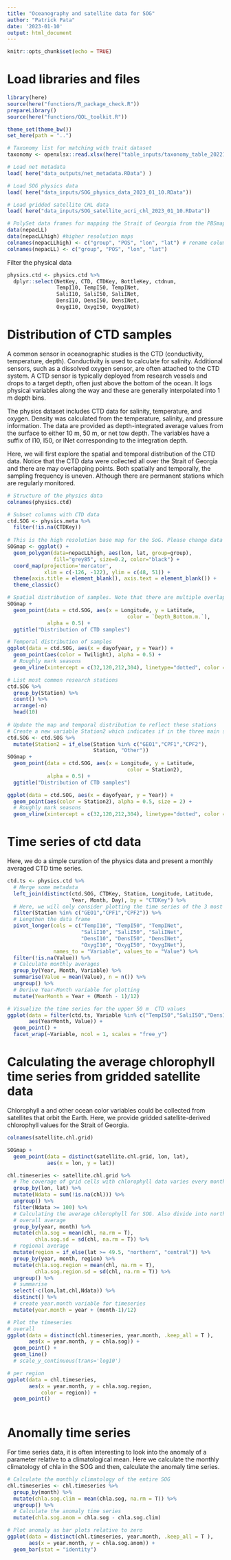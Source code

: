 ```yaml
---
title: "Oceanography and satellite data for SOG"
author: "Patrick Pata"
date: '2023-01-10'
output: html_document
---
```


```r
knitr::opts_chunk$set(echo = TRUE)
```


# Load libraries and files
```r
library(here)
source(here("functions/R_package_check.R"))
prepareLibrary()
source(here("functions/QOL_toolkit.R"))

theme_set(theme_bw())
set_here(path = "..")

# Taxonomy list for matching with trait dataset
taxonomy <- openxlsx::read.xlsx(here("table_inputs/taxonomy_table_20221122.xlsx"))

# Load net metadata 
load( here("data_outputs/net_metadata.RData") )

# Load SOG physics data
load( here("data_inputs/SOG_physics_data_2023_01_10.RData"))

# Load gridded satellite CHL data
load( here("data_inputs/SOG_satellite_acri_chl_2023_01_10.RData"))

# PolySet data frames for mapping the Strait of Georgia from the PBSmapping package
data(nepacLL)
data(nepacLLhigh) #higher resolution maps
colnames(nepacLLhigh) <- c("group", "POS", "lon", "lat") # rename columns
colnames(nepacLL) <- c("group", "POS", "lon", "lat")
```

Filter the physical data
```r
physics.ctd <- physics.ctd %>% 
  dplyr::select(NetKey, CTD, CTDKey, BottleKey, ctdnum, 
                TempI10, TempI50, TempINet, 
                SaliI10, SaliI50, SaliINet,
                DensI10, DensI50, DensINet,
                OxygI10, OxygI50, OxygINet)
```


# Distribution of CTD samples
A common sensor in oceanographic studies is the CTD (conductivity, temperature, depth). Conductivity is used to calculate for salinity. Additional sensors, such as a dissolved oxygen sensor, are often attached to the CTD system. A CTD sensor is typically deployed from research vessels and drops to a target depth, often just above the bottom of the ocean. It logs physical variables along the way and these are generally interpolated into 1 m depth bins. 

The physics dataset includes CTD data for salinity, temperature, and oxygen. Density was calculated from the temperature, salinity, and pressure information. The data are provided as depth-integrated average values from the surface to either 10 m, 50 m, or net tow depth. The variables have a suffix of I10, I50, or INet corresponding to the integration depth.

Here, we will first explore the spatial and temporal distribution of the CTD data. Notice that the CTD data were collected all over the Strait of Georgia and there are may overlapping points. Both spatially and temporally, the sampling frequency is uneven. Although there are permanent stations which are regularly monitored.

```r
# Structure of the physics data
colnames(physics.ctd)

# Subset columns with CTD data
ctd.SOG <- physics.meta %>% 
  filter(!is.na(CTDKey))
  
# This is the high resolution base map for the SoG. Please change data = "nepacLL" if a lower resolution without some small islands is preferred.
SOGmap <- ggplot() + 
  geom_polygon(data=nepacLLhigh, aes(lon, lat, group=group), 
               fill="grey85", size=0.2, color="black") +
  coord_map(projection='mercator', 
            xlim = c(-126, -122), ylim = c(48, 51)) + 
  theme(axis.title = element_blank(), axis.text = element_blank()) +
  theme_classic() 

# Spatial distribution of samples. Note that there are multiple overlapping points and there are a few stations that are regularly sampled.
SOGmap +
  geom_point(data = ctd.SOG, aes(x = Longitude, y = Latitude,
                                       color = `Depth_Bottom.m.`),
             alpha = 0.5) +
  ggtitle("Distribution of CTD samples")

# Temporal distribution of samples
ggplot(data = ctd.SOG, aes(x = dayofyear, y = Year)) +
  geom_point(aes(color = Twilight), alpha = 0.5) +
  # Roughly mark seasons
  geom_vline(xintercept = c(32,120,212,304), linetype="dotted", color = "blue")

# List most common research stations
ctd.SOG %>% 
  group_by(Station) %>% 
  count() %>% 
  arrange(-n) 
  head(10)
  
# Update the map and temporal distribution to reflect these stations
# Create a new variable Station2 which indicates if in the three main stations of not
ctd.SOG <- ctd.SOG %>% 
  mutate(Station2 = if_else(Station %in% c("GEO1","CPF1","CPF2"),
                            Station, "Other"))
SOGmap +
  geom_point(data = ctd.SOG, aes(x = Longitude, y = Latitude,
                                       color = Station2),
             alpha = 0.5) +
  ggtitle("Distribution of CTD samples")

ggplot(data = ctd.SOG, aes(x = dayofyear, y = Year)) +
  geom_point(aes(color = Station2), alpha = 0.5, size = 2) +
  # Roughly mark seasons
  geom_vline(xintercept = c(32,120,212,304), linetype="dotted", color = "blue")

```


# Time series of ctd data
Here, we do a simple curation of the physics data and present a monthly averaged CTD time series.
```r
ctd.ts <- physics.ctd %>% 
  # Merge some metadata
  left_join(distinct(ctd.SOG, CTDKey, Station, Longitude, Latitude,
                     Year, Month, Day), by = "CTDKey") %>% 
  # Here, we will only consider plotting the time series of the 3 most common stations.
  filter(Station %in% c("GEO1","CPF1","CPF2")) %>% 
  # Lengthen the data frame
  pivot_longer(cols = c("TempI10", "TempI50", "TempINet", 
                        "SaliI10", "SaliI50", "SaliINet",
                        "DensI10", "DensI50", "DensINet",
                        "OxygI10", "OxygI50", "OxygINet"),
               names_to = "Variable", values_to = "Value") %>% 
  filter(!is.na(Value)) %>% 
  # Calculate monthly averages
  group_by(Year, Month, Variable) %>% 
  summarise(Value = mean(Value), n = n()) %>% 
  ungroup() %>% 
  # Derive Year-Month variable for plotting
  mutate(YearMonth = Year + (Month - 1)/12)

# Visualize the time series for the upper 50 m  CTD values
ggplot(data = filter(ctd.ts, Variable %in% c("TempI50","SaliI50","DensI50","OxygI50")),
       aes(YearMonth, Value)) + 
  geom_point() +
  facet_wrap(~Variable, ncol = 1, scales = "free_y")

```



# Calculating the average chlorophyll time series from gridded satellite data
Chlorophyll a and other ocean color variables could be collected from satellites that orbit the Earth. Here, we provide gridded satellite-derived chlorophyll values for the Strait of Georgia. 
```r
colnames(satellite.chl.grid)

SOGmap +
  geom_point(data = distinct(satellite.chl.grid, lon, lat), 
             aes(x = lon, y = lat))

chl.timeseries <- satellite.chl.grid %>% 
  # The coverage of grid cells with chlorophyll data varies every month due to cloud cover. For calculating the SOG chlorophyll average, only include grid cells which are often sampled throughout the time series, set to an arbitrary threshold of N data points = 100.
  group_by(lon, lat) %>% 
  mutate(Ndata = sum(!is.na(chl))) %>% 
  ungroup() %>% 
  filter(Ndata >= 100) %>% 
  # Calculating the average chlorophyll for SOG. Also divide into northern and central SOG roughly at 49.5 degrees latitude.
  # overall average
  group_by(year, month) %>% 
  mutate(chla.sog = mean(chl, na.rm = T),
         chla.sog.sd = sd(chl, na.rm = T)) %>% 
  # regional average
  mutate(region = if_else(lat >= 49.5, "northern", "central")) %>% 
  group_by(year, month, region) %>% 
  mutate(chla.sog.region = mean(chl, na.rm = T),
         chla.sog.region.sd = sd(chl, na.rm = T)) %>% 
  ungroup() %>% 
  # summarise
  select(-c(lon,lat,chl,Ndata)) %>% 
  distinct() %>% 
  # create year.month variable for timeseries
  mutate(year.month = year + (month-1)/12)

# Plot the timeseries
# overall
ggplot(data = distinct(chl.timeseries, year.month, .keep_all = T ),
       aes(x = year.month, y = chla.sog)) +
  geom_point() +
  geom_line() 
  # scale_y_continuous(trans='log10') 

# per region
ggplot(data = chl.timeseries,
       aes(x = year.month, y = chla.sog.region,
           color = region)) +
  geom_point() 
  

```

# Anomally time series
For time series data, it is often interesting to look into the anomaly of a parameter relative to a climatological mean. Here we calculate the monthly climatology of chla in the SOG and then, calculate the anomaly time series.
```r
# Calculate the monthly climatology of the entire SOG
chl.timeseries <- chl.timeseries %>% 
  group_by(month) %>% 
  mutate(chla.sog.clim = mean(chla.sog, na.rm = T)) %>% 
  ungroup() %>% 
  # Calculate the anomaly time series
  mutate(chla.sog.anom = chla.sog - chla.sog.clim)

# Plot anomaly as bar plots relative to zero
ggplot(data = distinct(chl.timeseries, year.month, .keep_all = T ),
       aes(x = year.month, y = chla.sog.anom)) +
  geom_bar(stat = "identity")
```



